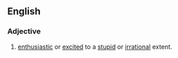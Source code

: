 ==English==
===Adjective===
{{en-adj}}
# [[enthusiastic]] or [[excited]] to a [[stupid]] or [[irrational]] extent.